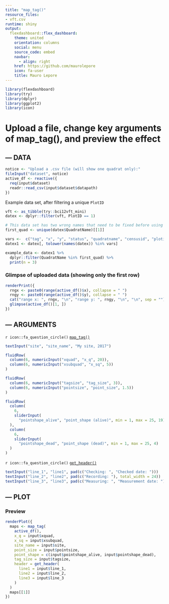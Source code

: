 ```yaml
---
title: "map_tag()"
resource_files:
- vft.csv
runtime: shiny
output:
  flexdashboard::flex_dashboard:
    theme: united
    orientation: columns
    social: menu
    source_code: embed
    navbar:
      - align: right
    href: https://github.com/maurolepore
    icon: fa-user
    title: Mauro Lepore
---
```


```r
library(flexdashboard)
library(try)
library(dplyr)
library(ggplot2)
library(icon)
```

Upload a file, change key arguments of map_tag(), and preview the effect
=======================================================================

--- DATA {data-width=350}
-----------------------------------------------------------------------

```r
notice <- "Upload a .csv file (will show one quadrat only):"
fileInput("dataset", notice)
active_df <- reactive({
  req(input$dataset)
  readr::read_csv(input$dataset$datapath)
})
```

Example data set, after filtering a unique `PlotID`

```r
vft <- as_tibble(try::bci12vft_mini)
datex <- dplyr::filter(vft, PlotID == 1)

# This data set has two wrong names that need to be fixed before using map_tag()
first_quad <- unique(datex$QuadratName)[[1]]

vars <-  c("tag", "x", "y", "status", "quadratname", "censusid", "plotid")
datex1 <- datex[, tolower(names(datex)) %in% vars]

example_data <- datex1 %>% 
  dplyr::filter(QuadratName %in% first_quad) %>% 
  print(n = 3)
```

### Glimpse of uploaded data (showing only the first row) {data-height=35}

```r
renderPrint({
  rngx <- paste0(range(active_df()$x), collapse = " ")
  rngy <- paste0(range(active_df()$y), collapse = " ")
  cat("range x: ", rngx, "\n", "range y: ", rngy, "\n", "\n", sep = "")
  glimpse(active_df()[1, ])
})
```

--- ARGUMENTS {data-width=250}
-----------------------------------------------------------------------

`r icon::fa_question_circle()` [`map_tag()`](https://forestgeo.github.io/try/reference/map_tag.html)

```r
textInput("site", "site_name", "My site, 2017")

fluidRow(
  column(6, numericInput("xquad", "x_q", 20)),
  column(6, numericInput("xsubquad", "x_sq", 5))
)

fluidRow(
  column(6, numericInput("tagsize", "tag_size", 3)),
  column(6, numericInput("pointsize", "point_size", 1.5))
)

fluidRow(
  column(
    6, 
    sliderInput(
      "pointshape_alive", "point_shape (alive)", min = 1, max = 25, 19)
  ),
  column(
    6, 
    sliderInput(
      "pointshape_dead", "point_shape (dead)", min = 1, max = 25, 4)
  )
)
```

`r icon::fa_question_circle()` [`get_header()`](https://forestgeo.github.io/try/reference/get_header.html)

```r
textInput("line_1", "line1", pad(c("Checking: ", "Checked date: ")))
textInput("line_2", "line2", pad(c("Recording: "), total_width = 24))
textInput("line_3", "line3", pad(c("Measuring: ", "Measurement date: ")))
```



--- PLOT {data-width=350}
-----------------------------------------------------------------------

### Preview

```r
renderPlot({
  maps <- map_tag(
    active_df(), 
    x_q = input$xquad,
    x_sq = input$xsubquad,
    site_name = input$site,
    point_size = input$pointsize,
    point_shape = c(input$pointshape_alive, input$pointshape_dead),
    tag_size = input$tagsize,
    header = get_header(
      line1 = input$line_1,
      line2 = input$line_2,
      line3 = input$line_3
    )
  )
  maps[[1]]
})
```

